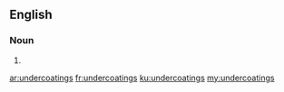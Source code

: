 ==English==

===Noun===
{{head|en|plural}}

# {{plural of|undercoating|lang=en|nocat=1}}

[[ar:undercoatings]]
[[fr:undercoatings]]
[[ku:undercoatings]]
[[my:undercoatings]]